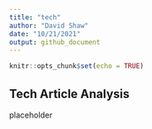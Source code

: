 ```yaml
---
title: "tech"
author: "David Shaw"
date: "10/21/2021"
output: github_document
---
```


```r
knitr::opts_chunk$set(echo = TRUE)
```

## Tech Article Analysis
placeholder
